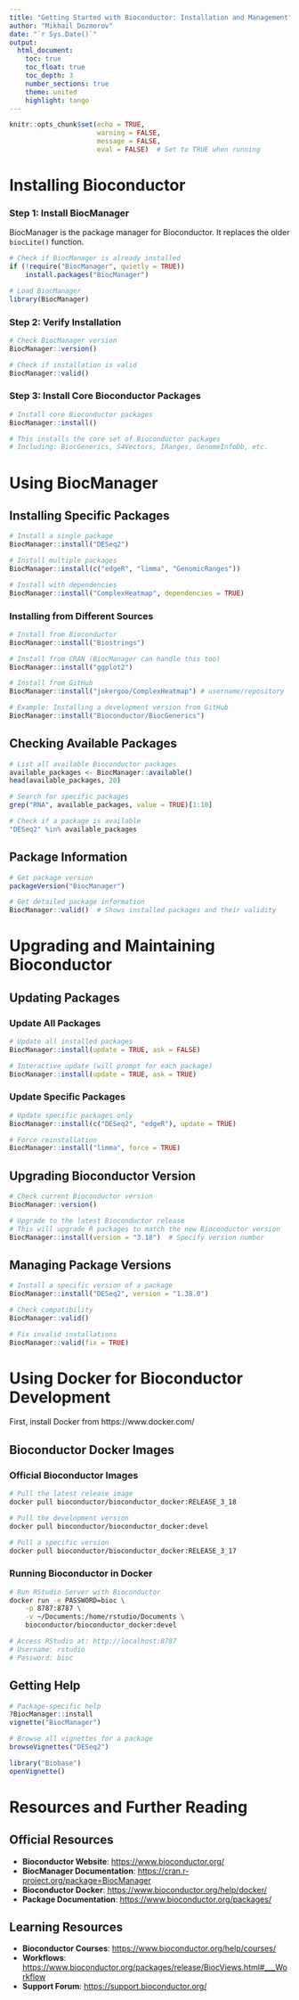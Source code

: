 ```yaml
---
title: "Getting Started with Bioconductor: Installation and Management"
author: "Mikhail Dozmorov"
date: "`r Sys.Date()`"
output:
  html_document:
    toc: true
    toc_float: true
    toc_depth: 3
    number_sections: true
    theme: united
    highlight: tango
---
```


```r
knitr::opts_chunk$set(echo = TRUE, 
                      warning = FALSE, 
                      message = FALSE,
                      eval = FALSE)  # Set to TRUE when running
```

# Installing Bioconductor

### Step 1: Install BiocManager

BiocManager is the package manager for Bioconductor. It replaces the older `biocLite()` function.

```r
# Check if BiocManager is already installed
if (!require("BiocManager", quietly = TRUE))
    install.packages("BiocManager")

# Load BiocManager
library(BiocManager)
```

### Step 2: Verify Installation

```r
# Check BiocManager version
BiocManager::version()

# Check if installation is valid
BiocManager::valid()
```

### Step 3: Install Core Bioconductor Packages

```r
# Install core Bioconductor packages
BiocManager::install()

# This installs the core set of Bioconductor packages
# Including: BiocGenerics, S4Vectors, IRanges, GenomeInfoDb, etc.
```

# Using BiocManager

## Installing Specific Packages

```r
# Install a single package
BiocManager::install("DESeq2")

# Install multiple packages
BiocManager::install(c("edgeR", "limma", "GenomicRanges"))

# Install with dependencies
BiocManager::install("ComplexHeatmap", dependencies = TRUE)
```

### Installing from Different Sources

```r
# Install from Bioconductor
BiocManager::install("Biostrings")

# Install from CRAN (BiocManager can handle this too)
BiocManager::install("ggplot2")

# Install from GitHub
BiocManager::install("jokergoo/ComplexHeatmap") # username/repository

# Example: Installing a development version from GitHub
BiocManager::install("Bioconductor/BiocGenerics")
```

## Checking Available Packages

```r
# List all available Bioconductor packages
available_packages <- BiocManager::available()
head(available_packages, 20)

# Search for specific packages
grep("RNA", available_packages, value = TRUE)[1:10]

# Check if a package is available
"DESeq2" %in% available_packages
```

## Package Information

```r
# Get package version
packageVersion("BiocManager")

# Get detailed package information
BiocManager::valid()  # Shows installed packages and their validity
```

# Upgrading and Maintaining Bioconductor

## Updating Packages

### Update All Packages

```r
# Update all installed packages
BiocManager::install(update = TRUE, ask = FALSE)

# Interactive update (will prompt for each package)
BiocManager::install(update = TRUE, ask = TRUE)
```

### Update Specific Packages

```r
# Update specific packages only
BiocManager::install(c("DESeq2", "edgeR"), update = TRUE)

# Force reinstallation
BiocManager::install("limma", force = TRUE)
```

## Upgrading Bioconductor Version

```r
# Check current Bioconductor version
BiocManager::version()

# Upgrade to the latest Bioconductor release
# This will upgrade R packages to match the new Bioconductor version
BiocManager::install(version = "3.18")  # Specify version number
```

## Managing Package Versions

```r
# Install a specific version of a package
BiocManager::install("DESeq2", version = "1.38.0")

# Check compatibility
BiocManager::valid()

# Fix invalid installations
BiocManager::valid(fix = TRUE)
```

# Using Docker for Bioconductor Development

First, install Docker from https://www.docker.com/

## Bioconductor Docker Images

### Official Bioconductor Images

```bash
# Pull the latest release image
docker pull bioconductor/bioconductor_docker:RELEASE_3_18

# Pull the development version
docker pull bioconductor/bioconductor_docker:devel

# Pull a specific version
docker pull bioconductor/bioconductor_docker:RELEASE_3_17
```

### Running Bioconductor in Docker

```bash
# Run RStudio Server with Bioconductor
docker run -e PASSWORD=bioc \
    -p 8787:8787 \
    -v ~/Documents:/home/rstudio/Documents \
    bioconductor/bioconductor_docker:devel

# Access RStudio at: http://localhost:8787
# Username: rstudio
# Password: bioc
```

## Getting Help

```r
# Package-specific help
?BiocManager::install
vignette("BiocManager")

# Browse all vignettes for a package
browseVignettes("DESeq2")

library("Biobase")
openVignette()
```

# Resources and Further Reading

## Official Resources

- **Bioconductor Website**: [https://www.bioconductor.org/](https://www.bioconductor.org/)
- **BiocManager Documentation**: [https://cran.r-project.org/package=BiocManager](https://cran.r-project.org/package=BiocManager)
- **Bioconductor Docker**: [https://www.bioconductor.org/help/docker/](https://www.bioconductor.org/help/docker/)
- **Package Documentation**: [https://www.bioconductor.org/packages/](https://www.bioconductor.org/packages/)

## Learning Resources

- **Bioconductor Courses**: [https://www.bioconductor.org/help/courses/](https://www.bioconductor.org/help/courses/)
- **Workflows**: [https://www.bioconductor.org/packages/release/BiocViews.html#___Workflow](https://www.bioconductor.org/packages/release/BiocViews.html#___Workflow)
- **Support Forum**: [https://support.bioconductor.org/](https://support.bioconductor.org/)
